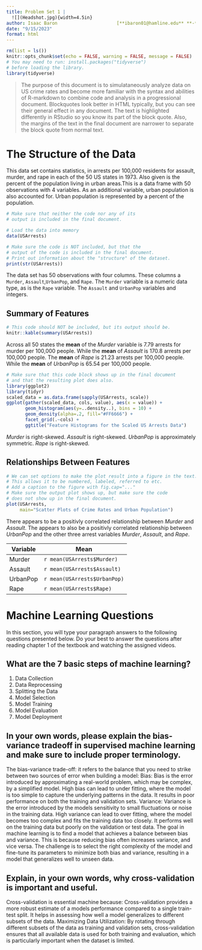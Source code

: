 ```yaml
---
title: Problem Set 1 |
  ![](Headshot.jpg){width=4.5in}  
author: Isaac Baron                      [**ibaron01@hamline.edu** **-** **Student** ]
date: "9/15/2023"
format: html
---
```


```{=html}
<!-- 
In markdown, the dashes, brackets and exclamation points marking the beginning
and end of this block of text represent comments. They will not be included as
text or as code in the document you generate. This can be a handy way to leave
yourself, teammates, coworkers, etc. important information that travels with the
document without becoming part of the final output. I will use these comment
blocks to provide directions to you in this assignment.
-->
```
```r
rm(list = ls())
knitr::opts_chunk$set(echo = FALSE, warning = FALSE, message = FALSE)
# You may need to run: install.packages("tidyverse")
# before loading the library.
library(tidyverse)
```

```{=html}
<!-- The paragraph below is written as a "block quote" as a sort
     sort of abstract for the document.
-->
```
> The purpose of this document is to simulataneously analyze data on US crime rates and become more familiar with the syntax and abilities of R-markdown to combine code and analysis in a progressional document. Blockquotes look better in HTML typically, but you can see their general effect in any document. The text is highlighted differently in RStudio so you know its part of the block quote. Also, the margins of the text in the final document are narrower to separate the block quote from normal text.

# The Structure of the Data

```{=html}
<!-- You are going to discuss the data we are about to analyze.
  * In the lower-right pane of RStudio, click on the Help tab.
    In the help tab search box, type in USArrests and hit enter.
    Read the provided help file.
  * Write a short paragraph discussing what the data set is about.
-->
```
This data set contains statistics, in arrests per 100,000 residents for assault, murder, and rape in each of the 50 US states in 1973. Also given is the percent of the population living in urban areas.This is a data frame with 50 observations with 4 variables. As an additional variable, urban population is also accounted for. Urban population is represented by a percent of the population.

```r
# Make sure that neither the code nor any of its
# output is included in the final document.

# Load the data into memory
data(USArrests)
```

```r
# Make sure the code is NOT included, but that the
# output of the code is included in the final document.
# Print out information about the "structure" of the dataset.
print(str(USArrests))
```

```{=html}
<!-- Write a paragraph discussing the structure of the data such as:
* How many observations do we have?
* How many columns and what are they, how do we interpret their numbers?
* What kind of data types do we have for each column?
* Whenever you mention a column name, like "Assault", in your paragraph, surround the word with single back-ticks such as `Assault`. This will change the font for that word to monospace and make it look like code.
-->
```
The data set has 50 observations with four columns. These columns a `Murder`, `Assault`,`UrbanPop`, and `Rape`. The `Murder` variable is a numeric data type, as is the `Rape` variable. The `Assault` and `UrbanPop` variables and integers.

## Summary of Features

```r
# This code should NOT be included, but its output should be.
knitr::kable(summary(USArrests))
```

```{=html}
<!-- Discuss the summary.
* Quickly discuss the mean of each column and interpret the mean values
  based on the definition of the column in the help file.
* In this paragraph, each time you type a column name, like "Murder"
  surround it in single stars *Murder* so that it will be italicized.
* In this paragraph, each time you type the word "mean", surround it
  with double stars **mean** so it will be bolded.
-->
```
Across all 50 states the **mean** of the *Murder* variable is 7.79 arrests for murder per 100,000 people. While the **mean** of *Assault* is 170.8 arrests per 100,000 people. The **mean** of *Rape* is 21.23 arrests per 100,000 people. While the **mean** of *UrbanPop* is 65.54 per 100,000 people.

```r
# Make sure that this code block shows up in the final document
# and that the resulting plot does also.
library(ggplot2)
library(tidyr)
scaled_data = as.data.frame(sapply(USArrests, scale))
ggplot(gather(scaled_data, cols, value), aes(x = value)) + 
       geom_histogram(aes(y=..density..), bins = 10) + 
       geom_density(alpha=.2, fill="#FF6666") +
       facet_grid(.~cols) +
       ggtitle("Feature Histograms for the Scaled US Arrests Data")
```

```{=html}
<!-- Scaling the data centered the features at zero
and allows features to deviate above and below.  Write
a paragraph describing whether you see any slight skew 
in the distributions of the features and include it below
-->
```
*Murder* is right-skewed. *Assault* is right-skewed. *UrbanPop* is approximately symmetric. *Rape* is right-skewed.

## Relationships Between Features

```r
# We can set options to make the plot result into a figure in the text.
# This allows it to be numbered, labeled, referred to etc.
# Add a caption to the figure with fig.cap="..."
# Make sure the output plot shows up, but make sure the code
# does not show up in the final document.
plot(USArrests,
     main="Scatter Plots of Crime Rates and Urban Population")
```

```{=html}
<!-- Write a paragraph describing whether you see any relationships
in terms of correlation between the features of the dataset. Do your
best to interpret any of these relationships and what they may or may
not mean.
-->
```
There appears to be a positivly correlated relationship between *Murder* and *Assault*. The appears to also be a positivly correlated relationship between *UrbanPop* and the other three arrest variables *Murder*, *Assault*, and *Rape*.

```{=html}
<!--
Finally, create a table of the mean values.
In markdown, we can specify tables using some basic
text formatting and it will be turned into a nice table.
For each feature, replace the ___ marks with inline R code,
you know the `r ` that will insert the mean value of each feature 
in the table. You can get the mean using,
mean(USArrests$Murder). For the remaining features, replace
the Murder part with the feature name as spelled in the dataset.
-->
```
| **Variable** | **Mean**                     |
|--------------|------------------------------|
| Murder       | `r mean(USArrests$Murder)`   |
| Assault      | `r mean(USArrests$Assault)`  |
| UrbanPop     | `r mean(USArrests$UrbanPop)` |
| Rape         | `r mean(USArrests$Rape)`     |

# Machine Learning Questions

In this section, you will type your paragraph answers to the following questions presented below. Do your best to answer the questions after reading chapter 1 of the textbook and watching the assigned videos.

## What are the 7 basic steps of machine learning?

1.  Data Collection
2.  Data Reprocessing
3.  Splitting the Data
4.  Model Selection
5.  Model Training
6.  Model Evaluation
7.  Model Deployment

## In your own words, please explain the bias-variance tradeoff in supervised machine learning and make sure to include proper terminology.

The bias-variance trade-off: it refers to the balance that you need to strike between two sources of error when building a model: Bias: Bias is the error introduced by approximating a real-world problem, which may be complex, by a simplified model. High bias can lead to under fitting, where the model is too simple to capture the underlying patterns in the data. It results in poor performance on both the training and validation sets. Variance: Variance is the error introduced by the models sensitivity to small fluctuations or noise in the training data. High variance can lead to over fitting, where the model becomes too complex and fits the training data too closely. It performs well on the training data but poorly on the validation or test data. The goal in machine learning is to find a model that achieves a balance between bias and variance. This is because reducing bias often increases variance, and vice versa. The challenge is to select the right complexity of the model and fine-tune its parameters to minimize both bias and variance, resulting in a model that generalizes well to unseen data.

## Explain, in your own words, why cross-validation is important and useful.

Cross-validation is essential machine because: Cross-validation provides a more robust estimate of a models performance compared to a single train-test split. It helps in assessing how well a model generalizes to different subsets of the data. Maximizing Data Utilization: By rotating through different subsets of the data as training and validation sets, cross-validation ensures that all available data is used for both training and evaluation, which is particularly important when the dataset is limited.
